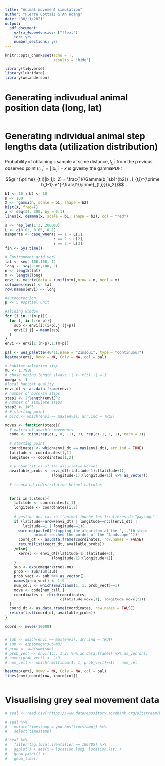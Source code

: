 ```yaml
---
title: "Animal movement simulation"
author: "Pierre Cottais & An Hoàng"
date: "30/11/2021"
output: 
  pdf_document: 
    extra_dependencies: ["float"]
    toc: yes
    number_sections: yes
---
```


```r
knitr::opts_chunk$set(echo = T,
                      results = "hide")
```


```r
library(tidyverse)
library(lubridate)
library(wesanderson)
```


# Generating indivudual animal position data (long, lat)
```r

```



# Generating individual animal step lengths data (utilization distribution)

Probability of obtaining a sample at some distance, $l^{\prime}_{t,i}$ from the previous observed point ($l^{\prime}_{t,i} = || x^{\prime}_{t,i}-x$ is givenby the gammaPDF:

$$g(l^{\prime}_{t,i}|b_1,b_2) = \frac{1}{\Gamma(b_1).b1^{b2}} . l_{t,i}^{\prime b_1-1}. e^{-\frac{l^{\prime}_{t,i}}{b_2}}$$

```r
b1 <- 10 ; b2 <- 10
n <- 100
X <- rgamma(n, scale = b1, shape = b2)
hist(X, freq=F)
x <- seq(30, 300, by = 0.1)
lines(x, dgamma(x, scale = b1, shape = b2), col = "red")
```




```r
s <- rep_len(1:3, 200000)
L <- c(0.01, 0.05, 0.1)
nimporte <- case_when(s == 1 ~ L[1],
                      s == 2 ~ L[2],
                      s == 3 ~ L[3])
fin <- Sys.time()
```


```r
# Environment grid ver2
lat <- seq(-100,100, 1)
long <- seq(-100,100, 1)
n <- length(lat)
m <- length(long)
envi <- matrix(data = runif(n*m),nrow = n, ncol = m)
colnames(envi) <- lat
row.names(envi) <- long

```


```r
#autocorection
p <- 5 #spatial unit

#sliding window
for (i in 1:(n-p)){
  for (j in 1:(m-p)){
    sub <- envi[i:(i+p),j:(j+p)]
    envi[i,j] = mean(sub)
  }
}
envi <- envi[1:(n-p),1:(m-p)]
```


```r
pal <- wes_palette(40401,name = "Zissou1", type = "continuous")
heatmap(envi, Rowv = NA, Colv = NA, col = pal)
```


```r
# habitat selection step
mu <- 1.7918
# chose moving length always || x- x(t) || = 1 
omega <- 1 
#local habitat quality
envi_dt <- as.data.frame(envi)
# number of burn-in steps
step1 <- 2*length(envi)^2
# number of simulate steps
step2 <- 10^5
# # starting point 
# bird <- which(envi == max(envi), arr.ind = TRUE)
```


```r
moves <- function(steps){
  # matrix of avaible movements
  code <- cbind(rep(c(1, 0, -1), 3), rep(c(-1, 0, 1), each = 3))
  
  # starting point 
  coordinates <- which(envi_dt == max(envi_dt), arr.ind = TRUE)
  latitude <- coordinates[1,1]
  longitude <- coordinates[1,2]
    
  # probabilities of the associated kernel
  available_probs <- envi_dt[(latitude-1):(latitude+1),
                     (longitude-1):(longitude+1)] %>% as_vector()
  
  # truncated redistribution kernel calculus
  
  
  for(i in 1:steps){
    latitude <- coordinates[i,1]
    longitude <- coordinates[i,2]
    
    # gestion des cas où l'animal touche les frontières du "paysage"
    if (latitude==nrow(envi_dt) | longitude==ncol(envi_dt) |
        latitude==1 | longitude==1){
      warning(paste0('stopping the algorithm at the ',i,'th step:  
             animal reached the border of the "landscape"'))
      coord_dt <- as.data.frame(coordinates, row.names = FALSE)
      return(list(coord_dt, available_probs))
    }else{
      kernel <- envi_dt[(latitude-1):(latitude+1),
                     (longitude-1):(longitude+1)]
    }
    sub <- exp(omega*kernel-mu)
    prob <- sub/sum(sub)
    prob_vect <- sub %>% as_vector()
    names(prob_vect) <- 1:9
    num_cell <- which(rmultinom(1, 1, prob_vect)==1)
    move <- code[num_cell,]
    coordinates <- rbind(coordinates,
                         c(latitude+move[1], longitude+move[2]))
  }
  coord_dt <- as.data.frame(coordinates, row.names = FALSE)
  return(list(coord_dt, available_probs))
}

coord <- moves(10000)


# sub <- which(envi == max(envi), arr.ind = TRUE)
# sub <- exp(omega*sub-mu)
# prob <- sub/sum(sub)
# prob_vect <- envi[1:3, 1:3] %>% as.data.frame() %>% as_vector()
# names(prob_vect) <- 1:9
# num_cell <- which(rmultinom(1, 1, prob_vect)==1) ; num_cell
```


```r
heatmap(envi, Rowv = NA, Colv = NA, col = pal)
lines(envi[coord$row, coord$col])
```



```r

```











# Visualising grey seal movement data
```r
# seal <- read.csv("https://www.datarepository.movebank.org/bitstream/handle/10255/move.451/Grey%20seals%20%28Halichoerus%20grypus%29%20at%20Sable%20Island%20%28data%20from%20Baker%20et%20al.%202015%29.csv?sequence=1")
```

```r
# seal %>% 
#   mutate(timestamp = ymd_hms(timestamp)) %>% 
#   select(timestamp)
```

```r
# seal %>% 
#   filter(tag.local.identifier == 106705) %>% 
#   ggplot() + aes(x = location.long, location.lat) +
#   geom_point() + 
#   geom_line()
```

